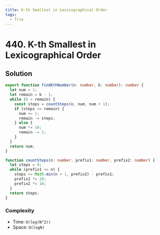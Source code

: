 ```yaml
---
title: K-th Smallest in Lexicographical Order
tags:
  - Trie
---
```


# 440. K-th Smallest in Lexicographical Order

<Badges>
  <LevelBadge level="hard" />
  <TopicBadge name="Trie" slug="trie" />
</Badges>

## Solution

```typescript filename="solution.ts" copy
export function findKthNumber(n: number, k: number): number {
  let num = 1;
  let remain = k - 1;
  while (0 < remain) {
    const steps = countSteps(n, num, num + 1);
    if (steps <= remain) {
      num += 1;
      remain -= steps;
    } else {
      num *= 10;
      remain -= 1;
    }
  }
  return num;
}

function countSteps(n: number, prefix1: number, prefix2: number) {
  let steps = 0;
  while (prefix1 <= n) {
    steps += Math.min(n + 1, prefix2) - prefix1;
    prefix1 *= 10;
    prefix2 *= 10;
  }
  return steps;
}
```

### Complexity

- Time: `O(log(N^2))`
- Space: `O(logN)`

<ProblemLink
  codingSite="leetcode"
  href="https://leetcode.com/problems/k-th-smallest-in-lexicographical-order"
  title="K-th Smallest in Lexicographical Order"
/>
